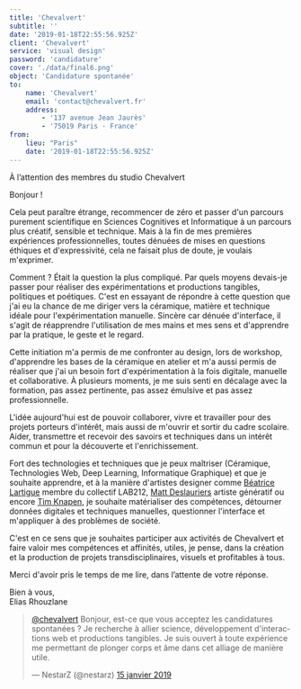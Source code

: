 ```yaml
---
title: 'Chevalvert'
subtitle: ''
date: '2019-01-18T22:55:56.925Z'
client: 'Chevalvert'
service: 'visual design'
password: 'candidature'
cover: './data/final6.png'
object: 'Candidature spontanée'
to:
    name: 'Chevalvert'
    email: 'contact@chevalvert.fr'
    address:
        - '137 avenue Jean Jaurès'
        - '75019 Paris · France'
from:
    lieu: "Paris"
    date: '2019-01-18T22:55:56.925Z'
---
```


À l’attention des membres du studio Chevalvert

Bonjour !

Cela peut paraître étrange, recommencer de zéro et passer d'un parcours purement scientifique en Sciences Cognitives et Informatique à un parcours plus créatif, sensible et technique. Mais à la fin de mes premières expériences professionnelles, toutes dénuées de mises en questions éthiques et d'expressivité, cela ne faisait plus de doute, je voulais m'exprimer.

Comment ? Était la question la plus compliqué. Par quels moyens devais-je passer pour réaliser des expérimentations et productions tangibles, politiques et poétiques. C'est en essayant de répondre à cette question que j'ai eu la chance de me diriger vers la céramique, matière et technique idéale pour l'expérimentation manuelle. Sincère car dénuée d'interface, il s'agit de réapprendre l'utilisation de mes mains et mes sens et d'apprendre par la pratique, le geste et le regard.

Cette initiation m'a permis de me confronter au design, lors de workshop, d'apprendre les bases de la céramique en atelier et m'a aussi permis de réaliser que j'ai un besoin fort d'expérimentation à la fois digitale, manuelle et collaborative. À plusieurs moments, je me suis senti en décalage avec la formation, pas assez pertinente, pas assez émulsive et pas assez professionnelle.

L'idée aujourd'hui est de pouvoir collaborer, vivre et travailler pour des projets porteurs d'intérêt, mais aussi de m'ouvrir et sortir du cadre scolaire. Aider, transmettre et recevoir des savoirs et techniques dans un intérêt commun et pour la découverte et l'enrichissement.

Fort des technologies et techniques que je peux maîtriser (Céramique, Technologies Web, Deep Learning, Informatique Graphique) et que je souhaite apprendre, et à la manière d'artistes designer comme [Béatrice Lartigue](http://epure.it/) membre du collectif LAB212, [Matt Deslauriers](https://www.mattdesl.com/) artiste génératif ou encore [Tim Knapen](https://www.timknapen.be/), je souhaite matérialiser des compétences, détourner données digitales et techniques manuelles, questionner l'interface et m'appliquer à des problèmes de société.

C'est en ce sens que je souhaites participer aux activités de Chevalvert et faire valoir mes compétences et affinités, utiles, je pense, dans la création et la production de projets transdisciplinaires, visuels et profitables à tous.

Merci d'avoir pris le temps de me lire, dans l’attente de votre réponse.

Bien à vous,<br/>
Elias Rhouzlane

<blockquote class="twitter-tweet"
 data-lang="fr"><p lang="fr" dir="ltr"><a href="https://twitter.com/chevalvert?ref_src=twsrc%5Etfw">@chevalvert</a> Bonjour, est-ce que vous acceptez les candidatures spontanées ? Je recherche à allier science, développement d&#39;interactions web et productions tangibles. Je suis ouvert à toute expérience me permettant de plonger corps et âme dans cet alliage de manière utile.</p>&mdash; NestarZ (@nestarz) <a href="https://twitter.com/nestarz/status/1085164944226701313?ref_src=twsrc%5Etfw">15 janvier 2019</a></blockquote>
<script async src="https://platform.twitter.com/widgets.js" charset="utf-8"></script>
